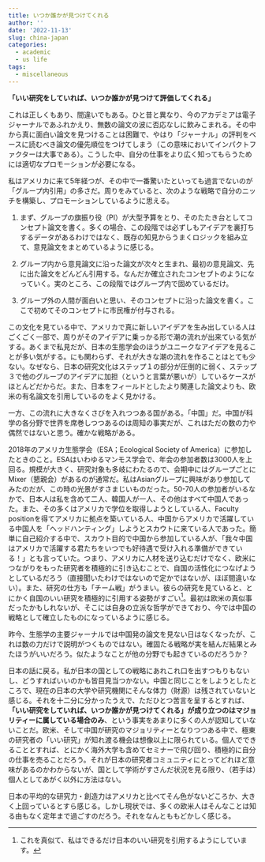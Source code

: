 ```yaml
---
title: いつか誰かが見つけてくれる
author: ''
date: '2022-11-13'
slug: china-japan
categories:
  - academic
  - us life
tags:
  - miscellaneous
---
```


**「いい研究をしていれば、いつか誰かが見つけて評価してくれる」**

これは正しくもあり、間違いでもある。ひと昔と異なり、今のアカデミアは電子ジャーナルであふれかえり、無数の論文の波に否応なしに飲みこまれる。その中から真に面白い論文を見つけることは困難で、やはり「ジャーナル」の評判をベースに読むべき論文の優先順位をつけてしまう（この意味においてインパクトファクターは大事である）。こうした中、自分の仕事をより広く知ってもらうためには適切なプロモーションが必要になる。

私はアメリカに来て5年経つが、その中で一番驚いたといっても過言でないのが「グループ内引用」の多さだ。周りをみていると、次のような戦略で自分のニッチを構築し、プロモーションしているように思える。

1.  まず、グループの旗振り役（PI）が大型予算をとり、そのたたき台としてコンセプト論文を書く。多くの場合、この段階では必ずしもアイデアを裏打ちするデータがあるわけではなく、既存の知見からうまくロジックを組み立て、意見論文をまとめているように感じる。

2.  グループ内から意見論文に沿った論文が次々と生まれ、最初の意見論文、先に出た論文をどんどん引用する。なんだか確立されたコンセプトのようになっていく。実のところ、この段階ではグループ内で固めているだけ。

3.  グループ外の人間が面白いと思い、そのコンセプトに沿った論文を書く。ここで初めてそのコンセプトに市民権が付与される。

この文化を見ている中で、アメリカで真に新しいアイデアを生み出している人はごくごく一部で、周りがそのアイデアに乗っかる形で潮の流れが出来ている気がする。あくまで私見だが、日本の生態学会のほうがユニークなアイデアを見ることが多い気がする。にも関わらず、それが大きな潮の流れを作ることはとても少ない。なぜなら、日本の研究文化はステップ１の部分が圧倒的に弱く、ステップ３で他のグループのアイデアに加担（というと言葉が悪いが）しているケースがほとんどだからだ。また、日本をフィールドとしたより関連した論文よりも、欧米の有名論文を引用しているのをよく見かける。

一方、この流れに大きなくさびを入れつつある国がある。「中国」だ。中国が科学の各分野で世界を席巻しつつあるのは周知の事実だが、これはただの数の力や偶然ではないと思う。確かな戦略がある。

2018年のアメリカ生態学会（ESA；Ecological Society of America）に参加したときのこと。ESAはいわゆるマンモス学会で、年会の参加者数は3000人を上回る。規模が大きく、研究対象も多岐にわたるので、会期中にはグループごとにMixer（懇親会）があるのが通常だ。私はAsianグループに興味があり参加してみたのだが、この時の光景がすさまじいものだった。50-70人の参加者がいるなかで、日本人は私を含めて二人、韓国人が一人、その他はすべて中国人であった。また、その多くはアメリカで学位を取得しようとしている人、Faculty positionを得てアメリカに拠点を築いている人、中国からアメリカで活躍している中国人を「ヘッドハンティング」しようとスカウトに来ている人であった。簡単に自己紹介する中で、スカウト目的で中国から参加している人が、「我々中国はアメリカで活躍する君たちをいつでも好待遇で受け入れる準備ができている！」とも言っていた。つまり、アメリカに人材を送り込むだけでなく、欧米につながりをもった研究者を積極的に引き込むことで、自国の活性化につなげようとしているだろう（直接聞いたわけではないので定かではないが、ほぼ間違いない）。また、研究の仕方も「チーム戦」がうまい。彼らの研究を見ていると、とにかく自国のいい研究を積極的に引用する姿勢がすごい[^1]。最初は欧米の真似事だったかもしれないが、そこには自身の立派な哲学ができており、今では中国の戦略として確立したものになっているように感じる。

[^1]: これを真似て、私はできるだけ日本のいい研究を引用するようにしています。

昨今、生態学の主要ジャーナルでは中国発の論文を見ない日はなくなったが、これは数の力だけで説明がつくものではない。確固たる戦略が実を結んだ結果とみたほうがいいだろう。似たようなことが他の分野でも起きているのだろうか？

日本の話に戻る。私が日本の国としての戦略にあれこれ口を出すつもりもないし、どうすればいいのかも皆目見当つかない。中国と同じことをしようとしたところで、現在の日本の大学や研究機関にそんな体力（財源）は残されていないと感じる。それを十二分に分かったうえで、ただひとつ苦言を呈するとすれば、**「いい研究をしていれば、いつか誰かが見つけてくれる」が成り立つのはマジョリティーに属している場合のみ**、という事実をあまりに多くの人が認知していないことだ。欧米、そして中国が研究のマジョリティーとなりつつある中で、極東の研究者の「いい研究」が知れ渡る機会は想像以上に限られている。個人でできることとすれば、とにかく海外大学も含めてセミナーで飛び回り、積極的に自分の仕事を売ることだろう。それが日本の研究者コミュニティにとってどれほど意味があるのかわからないが、国として学術がすさんだ状況を見る限り、（若手は）個人としてあがく以外に方法はない。

日本の平均的な研究力・創造力はアメリカと比べてそん色がないどころか、大きく上回っているとすら感じる。しかし現状では、多くの欧米人はそんなことは知る由もなく定年まで過ごすのだろう。それをなんとももどかしく感じる。
